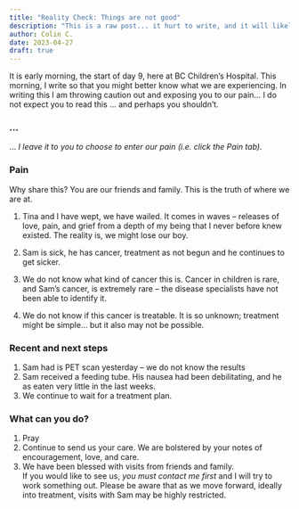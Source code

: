 ```yaml
---
title: "Reality Check: Things are not good"
description: "This is a raw post... it hurt to write, and it will likely hurt to read."
author: Colin C.
date: 2023-04-27
draft: true
---
```


It is early morning, the start of day 9, here at BC Children's Hospital. This morning, I write so that you might better know what we are experiencing. In writing this I am throwing caution out and exposing you to our pain... I do not expect you to read this ... and perhaps you shouldn't.

::: panel-tabset
### \...

... *I leave it to you to choose to enter our pain (i.e. click the Pain tab).*

### Pain

Why share this? You are our friends and family. This is the truth of where we are at.

1.  Tina and I have wept, we have wailed. It comes in waves -- releases of love, pain, and grief from a depth of my being that I never before knew existed. The reality is, we might lose our boy.

2.  Sam is sick, he has cancer, treatment as not begun and he continues to get sicker.

3.  We do not know what kind of cancer this is. Cancer in children is rare, and Sam's cancer, is extremely rare -- the disease specialists have not been able to identify it.

4.  We do not know if this cancer is treatable. It is so unknown; treatment might be simple... but it also may not be possible.
:::

### Recent and next steps

1.  Sam had is PET scan yesterday -- we do not know the results
2.  Sam received a feeding tube. His nausea had been debilitating, and he as eaten very little in the last weeks.
3.  We continue to wait for a treatment plan.

### What can you do?

1.  Pray
2.  Continue to send us your care. We are bolstered by your notes of encouragement, love, and care.
3.  We have been blessed with visits from friends and family. \
    If you would like to see us, *you must contact me first* and I will try to work something out. Please be aware that as we move forward, ideally into treatment, visits with Sam may be highly restricted.
